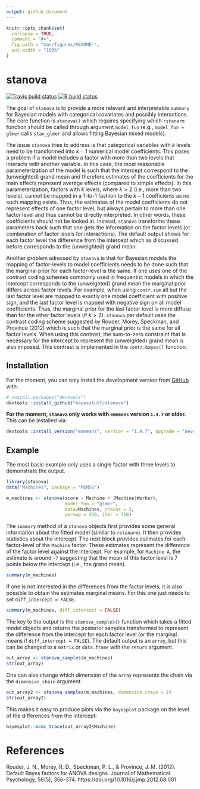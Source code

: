 ```yaml
---
output: github_document
---
```


<!-- README.md is generated from README.Rmd. Please edit that file -->

```r
knitr::opts_chunk$set(
  collapse = TRUE,
  comment = "#>",
  fig.path = "man/figures/README-",
  out.width = "100%"
)
```

# stanova

<!-- badges: start -->
[![Travis build status](https://travis-ci.org/bayesstuff/stanova.svg?branch=master)](https://travis-ci.org/bayesstuff/stanova)
[![R build status](https://github.com/bayesstuff/stanova/workflows/R-CMD-check/badge.svg)](https://github.com/bayesstuff/stanova/actions)
<!-- badges: end -->

The goal of `stanova` is to provide a more relevant and interpretable `summary` for Bayesian models with categorical covariates and possibly interactions. The core function is `stanova()` which requires specifying which `rstanarm` function should be called through argument `model_fun` (e.g., `model_fun = glmer` calls `stan_glmer` and allows fitting Bayesian mixed models).

The issue `stanova` tries to address is that categorical variables with $k$ levels need to be transformed into $k-1$ numerical model coefficients. This poses a problem if a model includes a factor with more than two levels that interacts with another variable. In this case, the most reasonable parameterization of the model is such that the intercept correspond to the (unweighted) grand mean and therefore estimates of the coefficients for the main effects represent average effects (compared to simple effects). In this parameterization, factors with $k$ levels, where $k > 2$ (i.e., more than two levels), cannot be mapped in a 1-to-1 fashion to the $k-1$ coefficients as no such mapping exists. Thus, the estimates of the model coefficients do not represent effects of one factor level, but always pertain to more than one factor level and thus cannot be directly interpreted. In other words, these coefficients should not be looked at. Instead, `stanova` transforms these parameters back such that one gets the information on the factor levels (or combination of factor levels for interactions). The default output shows for each factor level the difference from the intercept which as discussed before corresponds to the (unweighted) grand mean.

Another problem adressed by `stanova` is that for Bayesian models the mapping of factor-levels to model coefficients needs to be done such that the marginal prior for each factor-level is the same. If one uses one of the contrast coding schemes commonly used in frequentist models in which the intercept corresponds to the (unweighted) grand mean the marginal prior differs across factor levels. For example, when using `contr.sum` all but the last factor level are mapped to exactly one model coefficient with positive sign, and the last factor level is mapped with negative sign on all model coefficients. Thus, the marginal prior for the last factor level is more diffuse than for the other factor levels (if $k >2$). `stanova` per default uses the contrast coding scheme suggested by Rouder, Morey, Speckman, and Province (2012) which is such that the marginal prior is the same for all factor levels. When using this contrast, the sum-to-zero constraint that is necessary for the intercept to represent the (unweighted) grand mean is also imposed. This contrast is implemented in the `contr.bayes()` function.

## Installation

For the moment, you can only install the development version from [GitHub](https://github.com/) with:

``` r
# install.packages("devtools")
devtools::install_github("bayesstuff/stanova")
```

**For the moment, `stanova` only works with `emmeans` version `1.4.7` or older.** This can be installed via:

``` r
devtools::install_version("emmeans", version = "1.4.7", upgrade = "never")
```


## Example

The most basic example only uses a single factor with three levels to demonstrate the output. 

```r
library(stanova)
data("Machines", package = "MEMSS")

m_machines <- stanova(score ~ Machine + (Machine|Worker),
                      model_fun = "glmer",
                      data=Machines, chains = 2,
                      warmup = 250, iter = 750)
```

The `summary` method of a `stanova` objects first provides some general information about the fitted model (similar to `rstanarm`). It then provides statistics about the intercept. The next block provides estimates for each factor-level of the `Machine` factor. These estimates represent the difference of the factor level against the intercept. For example, for `Machine A`, the estimate is around `-7` suggesting that the mean of this factor level is 7 points below the intercept (i.e., the grand mean). 

```r
summary(m_machines)
```

If one is not interested in the differences from the factor levels, it is also possible to obtain the estimates marginal means. For this one just needs to set `diff_intercept = FALSE`.

```r
summary(m_machines, diff_intercept = FALSE)
```


The key to the output is the `stanova_samples()` function which takes a fitted model objects and returns the posterior samples transformed to represent the difference from the intercept for each factor level (or the marginal means if `diff_intercept = FALSE`). The default output is an `array`, but this can be changed to a `matrix` or `data.frame` with the `return` argument.

```r
out_array <- stanova_samples(m_machines)
str(out_array)
```

One can also change which dimension of the `array` represents the chain via the `dimension_chain` argument.
```r
out_array2 <- stanova_samples(m_machines, dimension_chain = 2)
str(out_array2)
```

This makes it easy to produce plots via the `bayesplot` package on the level of the differences from the intercept:

```r
bayesplot::mcmc_trace(out_array2$Machine)
```


# References

Rouder, J. N., Morey, R. D., Speckman, P. L., & Province, J. M. (2012). Default Bayes factors for ANOVA designs. Journal of Mathematical Psychology, 56(5), 356-374. https://doi.org/10.1016/j.jmp.2012.08.001

